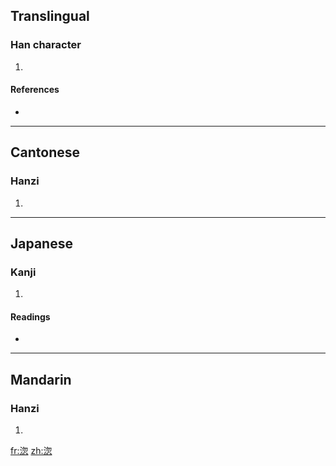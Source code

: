 ==Translingual==

===Han character===
{{Han char|rn=85|rad=水|as=08|sn=11|four=3713<sub>2</sub>|canj=水心竹心 (EPHP)}}

# {{defn|Han|sort=水08}}

====References====
* {{Han ref|kx=0632.070|dkj=17691|dj=1035.020|hdz=31657.020|uh=6DF4|ud=28148|bh=D5F5|bd=54773}}

----

==Cantonese==

===Hanzi===
{{yue-hanzi|jyut=|y=fat1}}

# {{defn|Cantonese}}

----

==Japanese==

===Kanji===
{{ja-kanji|grade=|rs=水08}}

# {{defn|Japanese}}

====Readings====
* {{ja-readings|on=[[おつ]] (otsu), [[おち]] (ochi), [[こつ]] (kotsu), [[こち]] (kochi)|kun=}}

----

==Mandarin==

===Hanzi===
{{cmn-hanzi|pin=[[hū]] ([[hu1]]), [[wà]] ([[wa4]])|wg=hu<sup>1</sup>, wa<sup>4</sup>}}

# {{defn|Mandarin}}

[[fr:淴]]
[[zh:淴]]